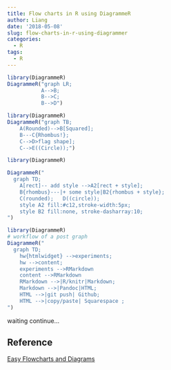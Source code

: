 ```yaml
---
title: Flow charts in R using DiagrammeR
author: Liang
date: '2018-05-08'
slug: flow-charts-in-r-using-diagrammer
categories:
  - R
tags:
  - R
---
```



```r
library(DiagrammeR)
DiagrammeR("graph LR;
           A-->B;
           B-->C;
           B-->D")
```

```r
library(DiagrammeR)
DiagrammeR("graph TB;
    A(Rounded)-->B[Squared];
    B---C{Rhombus!};
    C-->D>flag shape];
    C-->E((Circle));")
```



```r
library(DiagrammeR)

DiagrammeR("
  graph TD;
    A[rect]-- add style -->A2[rect + style];
    B{rhombus}---|+ some style|B2{rhombus + style};
    C(rounded);   D((circle)); 
    style A2 fill:#c12,stroke-width:5px;
    style B2 fill:none, stroke-dasharray:10;
")

```

```r
library(DiagrammeR)
# workflow of a post graph
DiagrammeR("
  graph TD;
    hw{htmlwidget} -->experiments;
    hw -->content;
    experiments -->RMarkdown
    content -->RMarkdown
    RMarkdown -->|R/knitr|Markdown;
    Markdown -->|Pandoc|HTML;
    HTML -->|git push| Github;
    HTML -->|copy/paste| Squarespace ;
")
```


waiting continue...

## Reference

[Easy Flowcharts and Diagrams](http://timelyportfolio.github.io/buildingwidgets/week01/)




